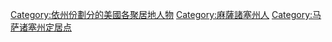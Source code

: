 
[[Category:依州份劃分的美國各聚居地人物|Category:依州份劃分的美國各聚居地人物]]
[[Category:麻薩諸塞州人|Category:麻薩諸塞州人]]
[[Category:马萨诸塞州定居点|Category:马萨诸塞州定居点]]